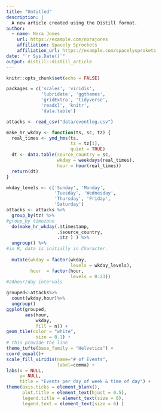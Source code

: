 ```yaml
---
title: "Untitled"
description: |
  A new article created using the Distill format.
author:
  - name: Nora Jones 
    url: https://example.com/norajones
    affiliation: Spacely Sprockets
    affiliation_url: https://example.com/spacelysprokets
date: "`r Sys.Date()`"
output: distill::distill_article
---
```


```r
knitr::opts_chunk$set(echo = FALSE)
```

```r
packages = c('scales', 'viridis', 
             'lubridate', 'ggthemes', 
             'gridExtra', 'tidyverse', 
             'readxl', 'knitr',
             'data.table')
```

```r
attacks <- read_csv("data/eventlog.csv")
```
```r
make_hr_wkday <- function(ts, sc, tz) {
  real_times <- ymd_hms(ts, 
                        tz = tz[1], 
                        quiet = TRUE)
  dt <- data.table(source_country = sc,
                   wkday = weekdays(real_times),
                   hour = hour(real_times))
  return(dt)
}
```

```r
wkday_levels <- c('Sunday', 'Monday', 
                  'Tuesday', 'Wednesday', 
                  'Thursday', 'Friday', 
                  'Saturday')
attacks <- attacks %>%
  group_by(tz) %>%
#group_by timezone
  do(make_hr_wkday(.$timestamp, 
                   .$source_country, 
                   .$tz ) ) %>% 
  ungroup() %>%
#in R, data is initially in Character.
  
  mutate(wkday = factor(wkday, 
                        levels = wkday_levels),
         hour  = factor(hour, 
                        levels = 0:23))
#24hour/day intervals
```

```r
grouped<-attacks%>%
  count(wkday,hour)%>%
  ungroup()
ggplot(grouped,
       aes(hour,
           wkday,
           fill = n)) +
geom_tile(color = "white",
           size = 0.1) +
# this provide the line  
theme_tufte(base_family = "Helvetica") +
coord_equal()+
scale_fill_viridis(name="# of Events",
                   label=comma) +
labs(x = NULL,
     y= NULL,
     title = "Events per day of week & time of day") +
theme(axis.ticks = element_blank(),
      plot.title = element_text(hjust = 0.5),
      legend.title = element_text(size = 8),
      legend.text = element_text(size = 6) )
```






